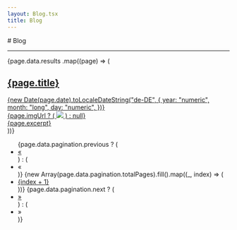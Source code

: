 ```yaml
---
layout: Blog.tsx
title: Blog
---
```


<div class="markdown">
  # Blog

  ---
</div>

<div>
  {page.data.results
    .map((page) => (
    <a href={page.url}>
      <div class="card my-4 text-black text-decoration-none">
        <div class="card-header">
          <div class="flex justify-between flex-wrap m-3">
            <h2 class="text-xl font-medium">{page.title}</h2>
            <span>
              {new Date(page.date).toLocaleDateString("de-DE", {
                year: "numeric",
                month: "long",
                day: "numeric",
              })}
            </span>
          </div>
        </div>
        <div class="card-body">
          {page.imgUrl ? (
            <img class="w-full" src={page.imgUrl} />
          ) : null}
          <div class="m-3">{page.excerpt}</div>
        </div>
      </div>
    </a>
  ))}
</div>

<nav>
  <ul class="pagination">
    {page.data.pagination.previous ? (
      <li class="page-item">
        <a class="page-link" href={`/blog/${page.data.pagination.previous}`}>
          &laquo;
        </a>
      </li>
    ) : (
      <li class="page-item">
        <a class="page-link disabled">&laquo;</a>
      </li>
    )}
    {new Array(page.data.pagination.totalPages).fill().map((_, index) => (
      <li class="page-item">
        <a class="page-link" href={`/blog/page/${index + 1}`}>
          {index + 1}
        </a>
      </li>
    ))}
    {page.data.pagination.next ? (
      <li class="page-item">
        <a class="page-link" href={`/blog/${page.data.pagination.next}`}>
          &raquo;
        </a>
      </li>
    ) : (
      <li class="page-item">
        <a class="page-link disabled">&raquo;</a>
      </li>
    )}
  </ul>
</nav>
